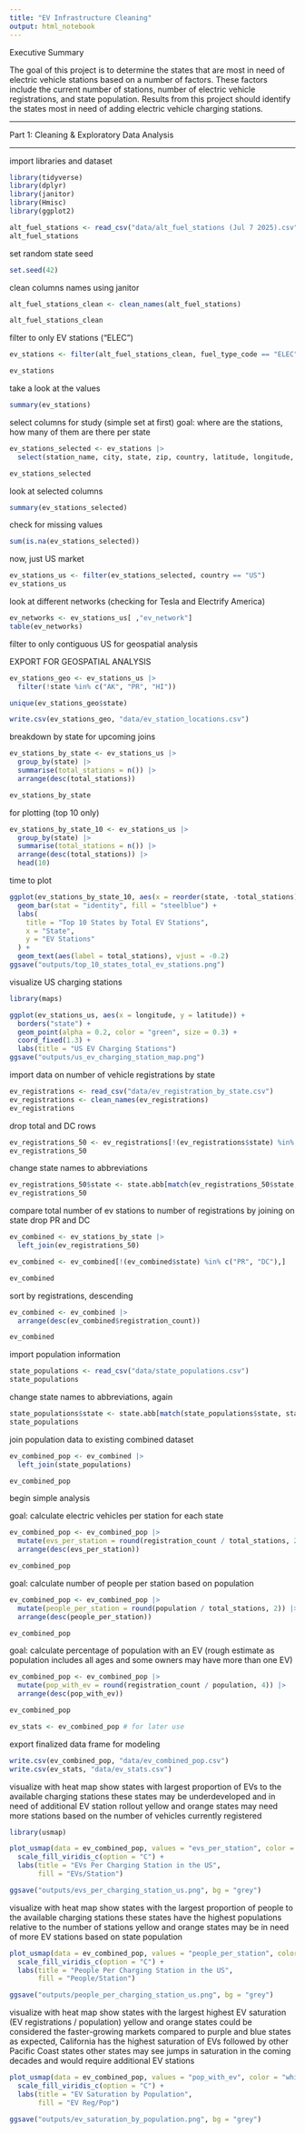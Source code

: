 ```yaml
---
title: "EV Infrastructure Cleaning"
output: html_notebook
---
```


Executive Summary

The goal of this project is to determine the states that are most in need of electric vehicle stations based on a number of factors.
These factors include the current number of stations, number of electric vehicle registrations, and state population.
Results from this project should identify the states most in need of adding electric vehicle charging stations.

---

Part 1: Cleaning & Exploratory Data Analysis

---

import libraries and dataset

```r

library(tidyverse)
library(dplyr)
library(janitor)
library(Hmisc)
library(ggplot2)

alt_fuel_stations <- read_csv("data/alt_fuel_stations (Jul 7 2025).csv")
alt_fuel_stations
```

set random state seed

```r
set.seed(42)
```


clean columns names using janitor

```r
alt_fuel_stations_clean <- clean_names(alt_fuel_stations)

alt_fuel_stations_clean
```

filter to only EV stations ("ELEC")

```r
ev_stations <- filter(alt_fuel_stations_clean, fuel_type_code == "ELEC")

ev_stations
```

take a look at the values

```r
summary(ev_stations)
```

select columns for study (simple set at first)
goal: where are the stations, how many of them are there per state

```r
ev_stations_selected <- ev_stations |>
  select(station_name, city, state, zip, country, latitude, longitude, ev_network)

ev_stations_selected
```

look at selected columns

```r
summary(ev_stations_selected)

```

check for missing values

```r
sum(is.na(ev_stations_selected))
```

now, just US market 

```r
ev_stations_us <- filter(ev_stations_selected, country == "US")
ev_stations_us
```

look at different networks (checking for Tesla and Electrify America)

```r
ev_networks <- ev_stations_us[ ,"ev_network"]
table(ev_networks)
```

filter to only contiguous US for geospatial analysis

EXPORT FOR GEOSPATIAL ANALYSIS

```r
ev_stations_geo <- ev_stations_us |>
  filter(!state %in% c("AK", "PR", "HI"))

unique(ev_stations_geo$state)

write.csv(ev_stations_geo, "data/ev_station_locations.csv")

```

breakdown by state for upcoming joins

```r
ev_stations_by_state <- ev_stations_us |>
  group_by(state) |>
  summarise(total_stations = n()) |>
  arrange(desc(total_stations))

ev_stations_by_state
```

for plotting (top 10 only)

```r
ev_stations_by_state_10 <- ev_stations_us |>
  group_by(state) |>
  summarise(total_stations = n()) |>
  arrange(desc(total_stations)) |>
  head(10)
```

time to plot

```r

ggplot(ev_stations_by_state_10, aes(x = reorder(state, -total_stations), y = total_stations)) + 
  geom_bar(stat = "identity", fill = "steelblue") +
  labs(
    title = "Top 10 States by Total EV Stations",
    x = "State",
    y = "EV Stations"
  ) + 
  geom_text(aes(label = total_stations), vjust = -0.2)
ggsave("outputs/top_10_states_total_ev_stations.png")
```

visualize US charging stations

```r
library(maps)

ggplot(ev_stations_us, aes(x = longitude, y = latitude)) +
  borders("state") +
  geom_point(alpha = 0.2, color = "green", size = 0.3) +
  coord_fixed(1.3) + 
  labs(title = "US EV Charging Stations")
ggsave("outputs/us_ev_charging_station_map.png")
```

import data on number of vehicle registrations by state

```r
ev_registrations <- read_csv("data/ev_registration_by_state.csv")
ev_registrations <- clean_names(ev_registrations)
ev_registrations
```

drop total and DC rows

```r
ev_registrations_50 <- ev_registrations[!(ev_registrations$state) %in% c("District of Columbia", "Total"),]
ev_registrations_50
```

change state names to abbreviations

```r
ev_registrations_50$state <- state.abb[match(ev_registrations_50$state, state.name)]
ev_registrations_50
```

compare total number of ev stations to number of registrations by joining on state
drop PR and DC

```r
ev_combined <- ev_stations_by_state |>
  left_join(ev_registrations_50)

ev_combined <- ev_combined[!(ev_combined$state) %in% c("PR", "DC"),]

ev_combined
```

sort by registrations, descending

```r
ev_combined <- ev_combined |>
  arrange(desc(ev_combined$registration_count))

ev_combined
```

import population information

```r
state_populations <- read_csv("data/state_populations.csv")
state_populations
```

change state names to abbreviations, again

```r
state_populations$state <- state.abb[match(state_populations$state, state.name)]
state_populations
```

join population data to existing combined dataset

```r
ev_combined_pop <- ev_combined |>
  left_join(state_populations)

ev_combined_pop 
```

begin simple analysis

goal: calculate electric vehicles per station for each state

```r
ev_combined_pop <- ev_combined_pop |>
  mutate(evs_per_station = round(registration_count / total_stations, 2)) |>
  arrange(desc(evs_per_station))

ev_combined_pop
```

goal: calculate number of people per station based on population

```r
ev_combined_pop <- ev_combined_pop |>
  mutate(people_per_station = round(population / total_stations, 2)) |>
  arrange(desc(people_per_station))

ev_combined_pop
```

goal: calculate percentage of population with an EV (rough estimate as population includes all ages and some owners may have more than one EV)

```r
ev_combined_pop <- ev_combined_pop |>
  mutate(pop_with_ev = round(registration_count / population, 4)) |>
  arrange(desc(pop_with_ev))

ev_combined_pop

ev_stats <- ev_combined_pop # for later use
```

export finalized data frame for modeling
```r
write.csv(ev_combined_pop, "data/ev_combined_pop.csv")
write.csv(ev_stats, "data/ev_stats.csv")
```


visualize with heat map
show states with largest proportion of EVs to the available charging stations
these states may be underdeveloped and in need of additional EV station rollout
yellow and orange states may need more stations based on the number of vehicles currently registered

```r
library(usmap)

plot_usmap(data = ev_combined_pop, values = "evs_per_station", color = "white") + 
  scale_fill_viridis_c(option = "C") +
  labs(title = "EVs Per Charging Station in the US",
       fill = "EVs/Station")

ggsave("outputs/evs_per_charging_station_us.png", bg = "grey")

```

visualize with heat map
show states with the largest proportion of people to the available charging stations
these states have the highest populations relative to the number of stations
yellow and orange states may be in need of more EV stations based on state population

```r
plot_usmap(data = ev_combined_pop, values = "people_per_station", color = "white") + 
  scale_fill_viridis_c(option = "C") +
  labs(title = "People Per Charging Station in the US",
       fill = "People/Station")

ggsave("outputs/people_per_charging_station_us.png", bg = "grey")

```

visualize with heat map
show states with the largest highest EV saturation (EV registrations / population)
yellow and orange states could be considered the faster-growing markets compared to purple and blue states
as expected, California has the highest saturation of EVs followed by other Pacific Coast states
other states may see jumps in saturation in the coming decades and would require additional EV stations

```r
plot_usmap(data = ev_combined_pop, values = "pop_with_ev", color = "white") + 
  scale_fill_viridis_c(option = "C") +
  labs(title = "EV Saturation by Population",
       fill = "EV Reg/Pop")

ggsave("outputs/ev_saturation_by_population.png", bg = "grey")

```
